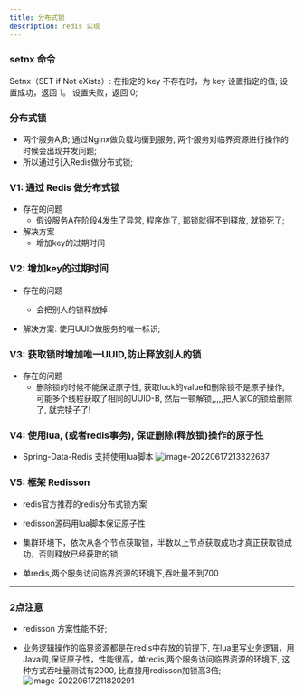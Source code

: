 ```yaml
---
title: 分布式锁
description: redis 实现
---
```


### setnx 命令
Setnx（SET if Not eXists）: 在指定的 key 不存在时，为 key 设置指定的值;
设置成功，返回 1。 设置失败，返回 0;


### 分布式锁

- 两个服务A,B; 通过Nginx做负载均衡到服务, 两个服务对临界资源进行操作的时候会出现并发问题;
- 所以通过引入Redis做分布式锁;

### V1: 通过 Redis 做分布式锁

<Mermaid
  chart='
sequenceDiagram
    autonumber
    服务A ->> redis : setnx lock 1
    %% 这里是一个注释代码
    rect rgba(0,255,255,.1)
        loop 线程中循环等待锁资源释放
            服务B ->> +redis : setnx lock 1
            redis ->> -服务B : "0"
            Note over redis,服务B : 循环获取锁
        end
    end
    服务A ->> mysql : 访问临界资源
    服务A ->> redis : delete lock
    服务B ->> mysql : 访问临界资源
    服务B ->> redis : delete lock
'/>


- 存在的问题
  - 假设服务A在阶段4发生了异常, 程序炸了, 那锁就得不到释放, 就锁死了;
- 解决方案
  - 增加key的过期时间

### V2: 增加key的过期时间

<Mermaid
  chart='
sequenceDiagram
	autonumber
    服务A ->> redis : setnx lock 1
    Note over 服务A,redis: 增加key的过期时间
    rect rgba(0,255,255,.1)
        loop 线程中循环等待锁资源释放
            服务B ->> +redis : setnx lock 1
            Note over 服务B,redis: 增加key的过期时间
            redis ->> -服务B : "0"
            Note over redis,服务B : 循环获取锁
        end
    end
    服务A ->> mysql : 访问临界资源
    Note over 服务A: 发生了异常,服务炸了
    Note over redis: 超时自动解锁
    服务B ->> mysql : 访问临界资源
    服务B ->> redis : delete lock
'/>

- 存在的问题

  - 会把别人的锁释放掉

    <Mermaid
    chart='
    sequenceDiagram
    	autonumber
        服务A ->> redis : setnx lock 1
        Note over 服务A,redis: 增加key的过期时间
        rect rgba(0,255,255,.1)
            loop 线程中循环等待锁资源释放
                服务B ->> +redis : setnx lock 1
                Note over 服务B,redis: 增加key的过期时间
                redis ->> -服务B : "0"
                Note over redis,服务B : 循环获取锁
            end
        end
        服务A ->> mysql : 访问临界资源
        Note over 服务A: 有个啥玩意执行时间超长<br/>超过了key的过期时间
        Note over redis: 超时自动解锁
        服务B ->> redis: setnx lock 1
        服务B ->> mysql : 访问临界资源
        服务A ->> redis : delete lock
        Note over 服务A : 一段时间后服务A结束了超长时间的任务接着就会解锁
        Note over 服务A : 这一解锁不得了,锁释放了<br>,现在服务C可以拿到锁了
        服务C ->> redis : setnx lock 1
        服务C ->> mysql : 访问临界资源
        服务B ->> redis : delete lock
    '/>

- 解决方案: 使用UUID做服务的唯一标识;

### V3: 获取锁时增加唯一UUID,防止释放别人的锁

<Mermaid
  chart='
  sequenceDiagram
	autonumber
    服务A ->> redis : setnx lock "UUID-A"
    Note over 服务A,redis: 增加key的过期时间
    rect rgba(0,255,255,.1)
        loop 线程中循环等待锁资源释放
            服务B ->> +redis : setnx lock "UUID-B"
            Note over 服务B,redis: 增加key的过期时间
            redis ->> -服务B : "0"
            Note over redis,服务B : 循环获取锁
        end
    end
    服务A ->> mysql : 访问临界资源
    Note over 服务A: 有个啥玩意执行时间超长<br/>超过了key的过期时间
    Note over redis: 超时自动解锁
    服务B ->> redis: setnx lock "UUID-B"
    服务B ->> mysql : 访问临界资源
    服务A ->> redis : get lock
    Note over 服务A : 检查UUID是不是自己的
    Note over 服务A : 不是自己的,不delete lock
    服务C ->> redis : setnx lock "UUID-C"
    Note over 服务C,redis: 服务B的锁还没有释放,这里服务B循环等待锁释放
    %% 服务C ->> mysql : 访问临界资源
    服务B ->> redis : get lock(检查UUID是自己的)
    服务B ->> redis : delete lock(这两步非原子)
'/>


- 存在的问题
  - 删除锁的时候不能保证原子性, 获取lock的value和删除锁不是原子操作, 可能多个线程获取了相同的UUID-B, 然后一顿解锁,,,,,把人家C的锁给删除了, 就完犊子了!

### V4: 使用lua, (或者redis事务), 保证删除(释放锁)操作的原子性

- Spring-Data-Redis 支持使用lua脚本
  ![image-20220617213322637](./Distributed_locks.assets/image-20220617213322637.png)

### V5: 框架 Redisson

- redis官方推荐的redis分布式锁方案

- redisson源码用lua脚本保证原子性
- 集群环境下，依次从各个节点获取锁，半数以上节点获取成功才真正获取锁成功，否则释放已经获取的锁
- 单redis,两个服务访问临界资源的环境下,吞吐量不到700



---

### 2点注意

- redisson 方案性能不好;

- 业务逻辑操作的临界资源都是在redis中存放的前提下, 在lua里写业务逻辑，用Java调,保证原子性，性能很高，单redis,两个服务访问临界资源的环境下, 这种方式吞吐量测试有2000, 比直接用redisson加锁高3倍;
  ![image-20220617211820291](./Distributed_locks.assets/image-20220617211820291.png)

  
